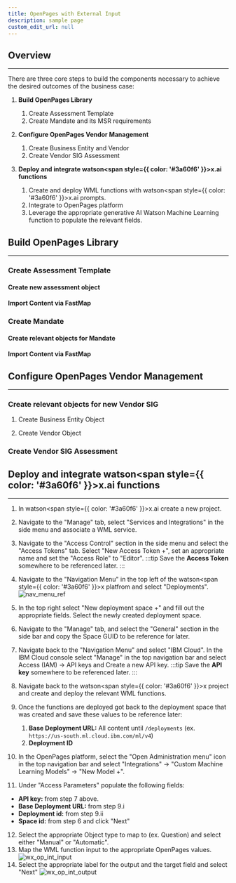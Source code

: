 ```yaml
---
title: OpenPages with External Input
description: sample page
custom_edit_url: null
---
```

<div style={{ borderBottom: '1px solid #000', marginTop: '20px', marginBottom: '20px' }}></div>

## Overview
------
There are three core steps to build the components necessary to achieve the desired outcomes of the business case: 

1. **Build OpenPages Library**
    1. Create Assessment Template
    2. Create Mandate and its MSR requirements

2. **Configure OpenPages Vendor Management**
    1. Create Business Entity and Vendor
    2. Create Vendor SIG Assessment

3. **Deploy and integrate watson<span style={{ color: '#3a60f6' }}>x</span>.ai functions**
    1. Create and deploy WML functions with watson<span style={{ color: '#3a60f6' }}>x</span>.ai prompts.
    2. Integrate to OpenPages platform
    3. Leverage the appropriate generative AI Watson Machine Learning function to populate the relevant fields.

## Build OpenPages Library
-----

### Create Assessment Template

#### Create new assessment object


#### Import Content via FastMap


### Create Mandate

#### Create relevant objects for Mandate



#### Import Content via FastMap



## Configure OpenPages Vendor Management
----
### Create relevant objects for new Vendor SIG
1. Create Business Entity Object

2. Create Vendor Object


### Create Vendor SIG Assessment

## Deploy and integrate watson<span style={{ color: '#3a60f6' }}>x</span>.ai functions
------

1. In watson<span style={{ color: '#3a60f6' }}>x</span>.ai create a new project. 
2. Navigate to the "Manage" tab, select "Services and Integrations" in the side menu and associate a WML service.
3. Navigate to the "Access Control" section in the side menu and select the "Access Tokens" tab. Select "New Access Token +", set an appropriate name and set the "Access Role" to "Editor". 
    :::tip
    Save the **Access Token** somewhere to be referenced later.
    :::
4. Navigate to the "Navigation Menu" in the top left of the watson<span style={{ color: '#3a60f6' }}>x</span> platfrom and select "Deployments".
    ![nav_menu_ref](../../static/img/nav_menu_wxai.png)
5. In the top right select "New deployment space +" and fill out the appropriate fields. Select the newly created deployment space.
6. Navigate to the "Manage" tab, and select the "General" section in the side bar and copy the Space GUID to be reference for later.
7. Navigate back to the "Navigation Menu" and select "IBM Cloud". In the IBM Cloud console select "Manage" in the top navigation bar and select Access (IAM) -> API keys and Create a new API key.
     :::tip
    Save the **API key** somewhere to be referenced later.
    :::
8. Navigate back to the watson<span style={{ color: '#3a60f6' }}>x</span> project and create and deploy the relevant WML functions.
9. Once the functions are deployed got back to the deployment space that was created and save these values to be reference later:
    1. **Base Deployment URL:** All content until `/deployments` (ex. `https://us-south.ml.cloud.ibm.com/ml/v4`)
    2. **Deployment ID** 

10. In the OpenPages platform, select the "Open Administration menu" icon in the top navigation bar and select "Integrations" -> "Custom Machine Learning Models" -> "New Model +".
11. Under "Access Parameters" populate the following fields:
* **API key:** from step 7 above.
* **Base Deployment URL:** from step 9.i
* **Deployment id:** from step 9.ii
* **Space id:** from step 6
and click "Next"

12. Select the appropriate Object type to map to (ex. Question) and select either "Manual" or "Automatic".
13. Map the WML function input to the appropriate OpenPages values.
    ![wx_op_int_input](../../static/img/wx_op_int.png)
14. Select the appropriate label for the output and the target field and select "Next"
     ![wx_op_int_output](../../static/img/wx_op_out.png)